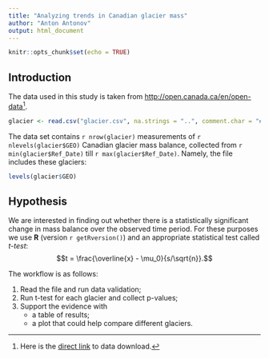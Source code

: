 ```yaml
---
title: "Analyzing trends in Canadian glacier mass"
author: "Anton Antonov"
output: html_document
---
```


```r
knitr::opts_chunk$set(echo = TRUE)
```

## Introduction

The data used in this study is taken from <http://open.canada.ca/en/open-data>[^1].

[^1]: Here is the [direct link](http://open.canada.ca/data/en/dataset/b52664cf-bfd9-49ad-849a-cb88c92553b9) to data download.

```r
glacier <- read.csv("glacier.csv", na.strings = "..", comment.char = "#")
```

The data set contains `r nrow(glacier)` measurements of `r nlevels(glacier$GEO)` Canadian glacier mass balance, collected from `r min(glacier$Ref_Date)` till `r max(glacier$Ref_Date)`. Namely, the file includes these glaciers:

```r
levels(glacier$GEO)
```

## Hypothesis

We are interested in finding out whether there is a statistically significant change in mass balance over the observed time period. For these purposes we use **R** (version `r getRversion()`) and an appropriate statistical test called _t-test_: $$t = \frac{\overline{x} - \mu_0}{s/\sqrt{n}}.$$

The workflow is as follows:

1. Read the file and run data validation;
2. Run t-test for each glacier and collect p-values;
3. Support the evidence with
    + a table of results;
    + a plot that could help compare different glaciers.

